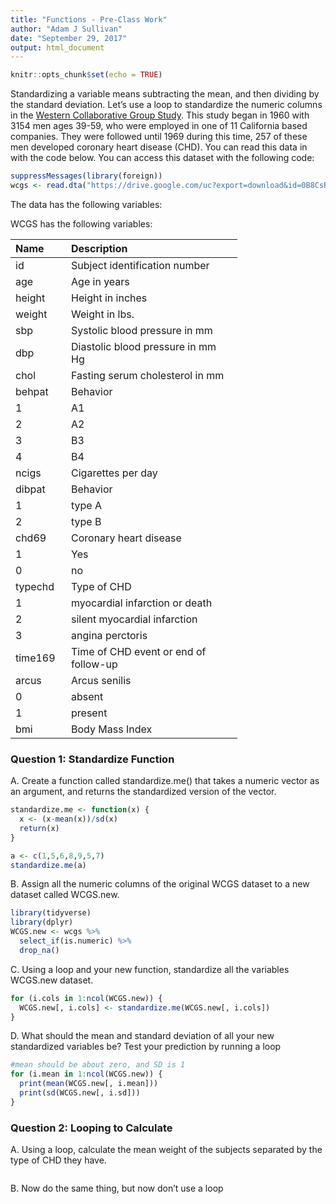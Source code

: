 ```yaml
---
title: "Functions - Pre-Class Work"
author: "Adam J Sullivan"
date: "September 29, 2017"
output: html_document
---
```


```r
knitr::opts_chunk$set(echo = TRUE)
```


Standardizing a variable means subtracting the mean, and then dividing by the standard deviation. Let’s use a loop to standardize the numeric columns in the [Western Collaborative Group Study](https://clinicaltrials.gov/ct2/show/NCT00005174). This study began in 1960 with 3154 men ages 39-59, who were employed in one of 11 California based companies. They were followed until 1969 during this time, 257 of these men developed coronary heart disease (CHD). You can read this data in with the code below. You can access this dataset with the following code:

```R

suppressMessages(library(foreign))
wcgs <- read.dta("https://drive.google.com/uc?export=download&id=0B8CsRLdwqzbzYWxfN3ExQllBQkU")
```

The data has the following variables:



WCGS has the following variables:

-----------------------------------------------------------
Name    Description
------- -------------------------------------------
id      Subject identification number

age     Age in years

height  Height in inches

weight  Weight in lbs.

sbp     Systolic blood pressure in mm 

dbp     Diastolic blood pressure in mm Hg

chol    Fasting serum cholesterol in mm 

behpat  Behavior

  1       A1

  2       A2

  3       B3

  4       B4

ncigs   Cigarettes per day

dibpat  Behavior

1       type A

2       type B

chd69   Coronary heart disease

1       Yes

0       no

typechd Type of CHD

1       myocardial infarction or death

2       silent myocardial infarction

3       angina perctoris

time169 Time of CHD event or end of follow-up

arcus   Arcus senilis

0       absent

1       present

bmi     Body Mass Index
-----------------------------------------------------------




### Question 1: Standardize Function

A. Create a function called standardize.me() that takes a numeric vector as an argument, and returns the standardized version of the vector. 
```r
standardize.me <- function(x) {
  x <- (x-mean(x))/sd(x)
  return(x)
}

a <- c(1,5,6,8,9,5,7)
standardize.me(a)
```
B. Assign all the numeric columns of the original WCGS dataset to a new dataset called WCGS.new.
```r
library(tidyverse)
library(dplyr)
WCGS.new <- wcgs %>% 
  select_if(is.numeric) %>%
  drop_na()
```
C. Using a loop and your new function, standardize all the variables WCGS.new dataset.
```r
for (i.cols in 1:ncol(WCGS.new)) {
  WCGS.new[, i.cols] <- standardize.me(WCGS.new[, i.cols])
}
```
D. What should the mean and standard deviation of all your new standardized variables be? Test your prediction by running a loop
```r
#mean should be about zero, and SD is 1
for (i.mean in 1:ncol(WCGS.new)) {
  print(mean(WCGS.new[, i.mean]))
  print(sd(WCGS.new[, i.sd]))
}
```



### Question 2: Looping to Calculate

A. Using a loop, calculate the mean weight of the subjects separated by the type of CHD they have.
```r


```
B. Now do the same thing, but now don’t use a loop
```r

```

